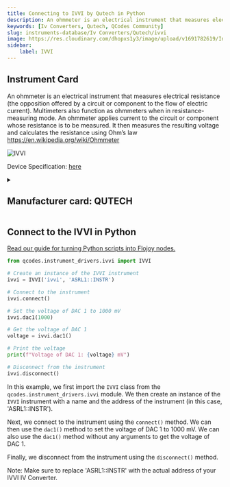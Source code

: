 ```yaml
---
title: Connecting to IVVI by Qutech in Python
description: An ohmmeter is an electrical instrument that measures electrical resistance (the opposition offered by a circuit or component to the flow of electric current). Multimeters also function as ohmmeters when in resistance-measuring mode. An ohmmeter applies current to the circuit or component whose resistance is to be measured. It then measures the resulting voltage and calculates the resistance using Ohm’s law	https,//en.wikipedia.org/wiki/Ohmmeter
keywords: [Iv Converters, Qutech, QCodes Community] 
slug: instruments-database/Iv Converters/Qutech/ivvi 
image: https://res.cloudinary.com/dhopxs1y3/image/upload/v1691782619/Instruments/IV%20Converter/IVVI/IVVI.jpg
sidebar:
    label: IVVI 
---
```



## Instrument Card

An ohmmeter is an electrical instrument that measures electrical resistance (the opposition offered by a circuit or component to the flow of electric current). Multimeters also function as ohmmeters when in resistance-measuring mode. An ohmmeter applies current to the circuit or component whose resistance is to be measured. It then measures the resulting voltage and calculates the resistance using Ohm’s law	https://en.wikipedia.org/wiki/Ohmmeter

![IVVI](https://res.cloudinary.com/dhopxs1y3/image/upload/v1691782619/Instruments/IV%20Converter/IVVI/IVVI.jpg)

Device Specification: [here](/instruments-database/all-instruments)

<details style={{ marginTop: "15px"}}>
<summary><h2 style={{display:'inline'}}>Manufacturer card: QUTECH</h2></summary>

![QUTECH](https://res.cloudinary.com/dhopxs1y3/image/upload/v1692806156/Instruments/Vendor%20Logos/QuTech.png)

At QuTech, we work on a radically new technology with world-changing potential. Our mission: to develop scalable prototypes of a quantum computer and an inherently safe quantum internet, based on the fundamental laws of quantum mechanics.

- Headquarters: CJ Delft, Netherlands
- Yearly Revenue (millions, USD): 41.3
- Vendor Website: [here](https://qutech.nl/)

</details>


<FeaturedInstrumentVideo category="IV_CONVERTERS" />

## Connect to the IVVI in Python

[Read our guide for turning Python scripts into Flojoy nodes.](https://docs.flojoy.ai/contribution/blocks/custom-flojoy-block/)



<Tabs>
<TabItem value="Flojoy" label="Flojoy" className="flojoy-instrument-tabs">

<SectionsCard category="IV_CONVERTERS" manufacturer="Qutech"></SectionsCard>

</TabItem>
<TabItem value="QCodes Community" label="QCodes Community">


```python
from qcodes.instrument_drivers.ivvi import IVVI

# Create an instance of the IVVI instrument
ivvi = IVVI('ivvi', 'ASRL1::INSTR')

# Connect to the instrument
ivvi.connect()

# Set the voltage of DAC 1 to 1000 mV
ivvi.dac1(1000)

# Get the voltage of DAC 1
voltage = ivvi.dac1()

# Print the voltage
print(f"Voltage of DAC 1: {voltage} mV")

# Disconnect from the instrument
ivvi.disconnect()
```

In this example, we first import the `IVVI` class from the `qcodes.instrument_drivers.ivvi` module. We then create an instance of the `IVVI` instrument with a name and the address of the instrument (in this case, 'ASRL1::INSTR').

Next, we connect to the instrument using the `connect()` method. We can then use the `dac1()` method to set the voltage of DAC 1 to 1000 mV. We can also use the `dac1()` method without any arguments to get the voltage of DAC 1.

Finally, we disconnect from the instrument using the `disconnect()` method.

Note: Make sure to replace 'ASRL1::INSTR' with the actual address of your IVVI IV Converter.

</TabItem>
</Tabs>